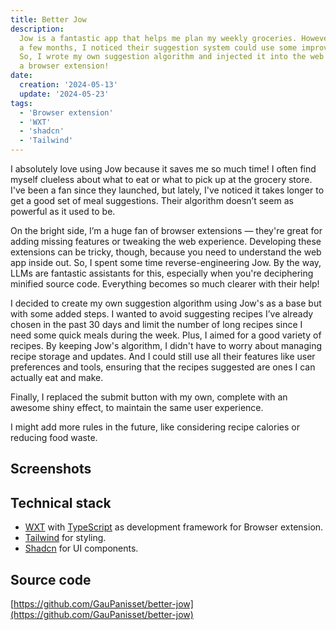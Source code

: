 ```yaml
---
title: Better Jow
description:
  Jow is a fantastic app that helps me plan my weekly groceries. However, after
  a few months, I noticed their suggestion system could use some improvement.
  So, I wrote my own suggestion algorithm and injected it into the web app using
  a browser extension!
date:
  creation: '2024-05-13'
  update: '2024-05-23'
tags:
  - 'Browser extension'
  - 'WXT'
  - 'shadcn'
  - 'Tailwind'
---
```



I absolutely love using Jow because it saves me so much time! I often find
myself clueless about what to eat or what to pick up at the grocery store. I've
been a fan since they launched, but lately, I've noticed it takes longer to get
a good set of meal suggestions. Their algorithm doesn’t seem as powerful as it
used to be.

On the bright side, I’m a huge fan of browser extensions — they're great for
adding missing features or tweaking the web experience. Developing these
extensions can be tricky, though, because you need to understand the web app
inside out. So, I spent some time reverse-engineering Jow. By the way, LLMs are
fantastic assistants for this, especially when you're deciphering minified
source code. Everything becomes so much clearer with their help!

I decided to create my own suggestion algorithm using Jow's as a base but with
some added steps. I wanted to avoid suggesting recipes I’ve already chosen in
the past 30 days and limit the number of long recipes since I need some quick
meals during the week. Plus, I aimed for a good variety of recipes. By keeping
Jow's algorithm, I didn't have to worry about managing recipe storage and
updates. And I could still use all their features like user preferences and
tools, ensuring that the recipes suggested are ones I can actually eat and make.

Finally, I replaced the submit button with my own, complete with an awesome
shiny effect, to maintain the same user experience.

I might add more rules in the future, like considering recipe calories or
reducing food waste.

## Screenshots

<MdxImage
  alt="The menu creation page with a number of meals input and a shinny submit button. The extension popup on the bottom left corner with the extension settings."
  caption="The menu creation page with the extension popup."
  src="better-jow/better-jow.gif"
/>

## Technical stack

- [WXT](https://wxt.dev/) with
  [TypeScript](https://www.typescriptlang.org/docs/) as development framework
  for Browser extension.
- [Tailwind](https://tailwindcss.com/docs) for styling.
- [Shadcn](https://ui.shadcn.com/) for UI components.

## Source code

[https://github.com/GauPanisset/better-jow](https://github.com/GauPanisset/better-jow)
